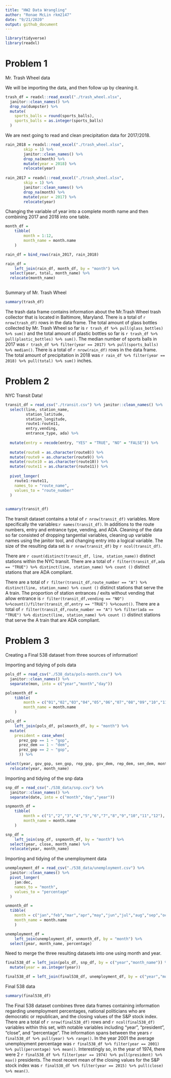 ```yaml
---
title: "HW2 Data Wrangling"
author: "Ronae McLin rkm2147"
date: "9/21/2020"
output: github_document
---
```


```r
library(tidyverse)
library(readxl)
```

# Problem 1

 Mr. Trash Wheel data

 We will be importing the data, and then follow up by cleaning it.

```r
trash_df = readxl::read_excel("./trash_wheel.xlsx",                    range = "A2:N408") %>% 
  janitor::clean_names() %>% 
  drop_na(dumpster) %>% 
  mutate(
    sports_balls = round(sports_balls),
    sports_balls = as.integer(sports_balls)
  )

```

We are next going to read and clean precipitation data for 2017/2018. 

```r
rain_2018 = readxl::read_excel("./trash_wheel.xlsx",                    sheet = "2018 Precipitation",
        skip = 1) %>% 
        janitor::clean_names() %>% 
        drop_na(month) %>% 
        mutate(year = 2018) %>% 
        relocate(year)
  
rain_2017 = readxl::read_excel("./trash_wheel.xlsx",                    sheet = "2017 Precipitation",
        skip = 1) %>% 
        janitor::clean_names() %>% 
        drop_na(month) %>% 
        mutate(year = 2017) %>% 
        relocate(year)
```

Changing the variable of year into a complete month name and then combining 2017 and 2018 into one table. 

```r
month_df = 
	tibble(
		month = 1:12,
		month_name = month.name
	)

rain_df = bind_rows(rain_2017, rain_2018)

rain_df =
	left_join(rain_df, month_df, by = "month") %>% 
  select(year, total, month_name) %>% 
  relocate(month_name)
  
```

Summary of Mr. Trash Wheel
```r
summary(trash_df)
```

The trash data frame contains information about the Mr.Trash Wheel trash collector that is located in Baltimore, Maryland. There is a total of `r nrow(trash_df)` rows in the data frame. The total amount of glass bottles collected by Mr. Trash Wheel so far is `r trash_df %>% pull(glass_bottles) %>% sum()` and the total amount of plastic bottles so far is `r trash_df %>% pull(plastic_bottles) %>% sum()`. 
The median number of sports balls in 2017 was `r trash_df %>% filter(year == 2017) %>% pull(sports_balls) %>% median()`. There is a total of `r nrow(rain_df)` rows in the data frame. The total amount of precipitation in 2018 was `r rain_df %>% filter(year == 2018) %>% pull(total) %>% sum()` inches.


# Problem 2

NYC Transit Data!

```r
transit_df = read_csv("./transit.csv") %>% janitor::clean_names() %>% 
  select(line, station_name,
         station_latitude,
         station_longitude,
         route1:route11,
         entry,vending,
         entrance_type, ada) %>% 
  
  mutate(entry = recode(entry, "YES" = "TRUE", "NO" = "FALSE")) %>% 
  
  mutate(route8 = as.character(route8)) %>% 
  mutate(route9 = as.character(route9)) %>% 
  mutate(route10 = as.character(route10)) %>% 
  mutate(route11 = as.character(route11)) %>% 
   
  pivot_longer(
    route1:route11,
    names_to = "route_name",
    values_to = "route_number"
  )
    
```

```r
summary(transit_df)
```

The transit dataset contains a total of `r nrow(transit_df)` variables.  More specifically the variables:`r names(transit_df)`.  In additions to the route numbers, entry and entrance type, vending, and ADA. Cleaning of the data so far consisted of dropping tangential variables, cleaning up variable names using the janitor tool, and changing entry into a logical variable. The size of the resulting data set is `r nrow(transit_df)` by `r ncol(transit_df)`. 

There are `r count(distinct(transit_df, line, station_name))` distinct stations within the NYC transit. There are a total of `r filter(transit_df,ada == "TRUE") %>% distinct(line, station_name) %>% count ()` distinct stations that are ADA compliant. 

There are a total of `r filter(transit_df,route_number == "A") %>% distinct(line, station_name) %>% count ()` distinct stations that serve the A train. The proportion of station entrances / exits without vending that allow entrance is `r filter(transit_df,vending == "NO") %>%count()/filter(transit_df,entry == "TRUE") %>%count()`. There are a total of `r filter(transit_df,route_number == "A") %>% filter(ada == "TRUE") %>% distinct(line, station_name) %>% count ()` distinct stations that serve the A train that are ADA compliant. 


# Problem 3


Creating a Final 538 dataset from three sources of information!

 Importing and tidying of pols data

```r
pols_df = read_csv("./538_data/pols-month.csv") %>% 
  janitor::clean_names() %>% 
  separate(mon, into = c("year","month","day"))

polsmonth_df = 
	tibble(
		month = c("01","02","03","04","05","06","07","08","09","10","11","12"),
		month_name = month.name
	)

pols_df =
	left_join(pols_df, polsmonth_df, by = "month") %>% 
  mutate(
    president = case_when(
      prez_gop == 1 ~ "gop",
      prez_dem == 1 ~ "dem",
      prez_gop == 2 ~ "gop",
      )) %>% 

select(year, gov_gop, sen_gop, rep_gop, gov_dem, rep_dem, sen_dem, month_name, president) %>% 
  relocate(year, month_name)

```

Importing and tidying of the snp data
```r
snp_df = read_csv("./538_data/snp.csv") %>% 
  janitor::clean_names() %>% 
  separate(date, into = c("month","day","year"))

snpmonth_df = 
	tibble(
		month = c("1","2","3","4","5","6","7","8","9","10","11","12"),
		month_name = month.name
	)

snp_df =
	left_join(snp_df, snpmonth_df, by = "month") %>% 
  select(year, close, month_name) %>% 
  relocate(year, month_name)
```

Importing and tidying of the unemployment data
```r
unemployment_df = read_csv("./538_data/unemployment.csv") %>% 
  janitor::clean_names() %>% 
  pivot_longer(
    jan:dec,
    names_to = "month",
    values_to = "percentage"
  )

unmonth_df =
  tibble(
    month = c("jan","feb","mar","apr","may","jun","jul","aug","sep","oct","nov","dec"),
    month_name = month.name
    )

unemployment_df =
	left_join(unemployment_df, unmonth_df, by = "month") %>% 
  select(year, month_name, percentage)
```

Need to merge the three resulting datasets into one using month and year.

```r

final538_df = left_join(pols_df, snp_df, by = c("year","month_name")) %>% 
  mutate(year = as.integer(year))

final538_df = left_join(final538_df, unemployment_df, by = c("year","month_name"))

```

Final 538 data
```r
summary(final538_df)
```

The Final 538 dataset combines three data frames containing information regarding unemployment percentages, national politicians who are democratic or republican, and the closing values of the S&P stock index. There are a total of `r nrow(final538_df)` rows and `r ncol(final538_df)` variables within this set, with notable variables including "year", "president", "close", and "percentage".  The information spans between the years `r final538_df %>% pull(year) %>% range()`.  In the year 2001 the average unemployment percentage was `r final538_df %>% filter(year == 2001) %>% pull(percentage) %>% mean()`. Interestingly so, in the year of 1974, there were 2 `r final538_df %>% filter(year == 1974) %>% pull(president) %>% max()` presidents. The most recent mean of the closing values for the S&P stock index was `r final538_df %>% filter(year == 2015) %>% pull(close) %>% mean()`.